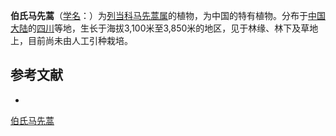 {{Speciesbox
| name = 伯氏马先蒿
| status = 
| status_system = 
| image =
| genus = Pedicularis
| species = petitmenginii
| authority = Bonati
}}

'''伯氏马先蒿'''（[[学名|学名]]：{{lang|la|''Pedicularis petitmenginii''}}）为[[列当科|列当科]][[马先蒿属|马先蒿属]]的植物，为中国的特有植物。分布于[[中国大陆|中国大陆]]的[[四川|四川]]等地，生长于海拔3,100米至3,850米的地区，见于林缘、林下及草地上，目前尚未由人工引种栽培。

== 参考文献 ==
<div class="references-small">
* {{cite web| url =http://www.bioinfo.cn/db05/KmzwSpecies.php?action=view&id=21430| title =伯氏马先蒿| work =《中国高等植物数据库全库》| publisher =中国科学院微生物研究所| author =昆明植物研究所| accessdate =2009-02-25| deadurl =yes| archiveurl =https://web.archive.org/web/20160305024749/http://www.bioinfo.cn/db05/KmzwSpecies.php?action=view&id=21430| archivedate =2016-03-05}}
</div>
{{Taxonbar|from=Q10885665}}

[[Category:马先蒿属|伯氏马先蒿]]


{{植物小作品}}